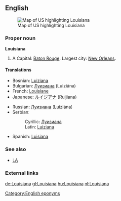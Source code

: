==English==
[[Image:Map of USA highlighting Louisiana.png|thumb|right|Map of US highlighting Louisiana]]

===Proper noun===
'''Louisiana'''

#A {{USstate}} Capital: [[Baton Rouge]]. Largest city: [[New Orleans]].

====Translations====
{{top}}
*Bosnian: [[Luiziana#Bosnian|Luiziana]] {{f}}
*Bulgarian: [[Луизиана]] (Luiziána) {{f}}
*French: [[Louisiane]] {{f}}
*Japanese: [[ルイジアナ]] (Ruijiana)
{{mid}} 
*Russian: [[Луизиана#Russian|Луизиана]] (Luiziána) {{f}}
*Serbian:
*:Cyrillic: [[Луизиана#Serbian|Луизиана]] {{f}}
*:Latin: [[Luiziana#Serbian|Luiziana]] {{f}}
*Spanish: [[Luisiana]]
{{bottom}}

===See also===
*[[LA]]

===External links===
{{pedialite}}

[[Category:English eponyms]]

[[de:Louisiana]]
[[gl:Louisiana]]
[[hu:Louisiana]]
[[nl:Louisiana]]